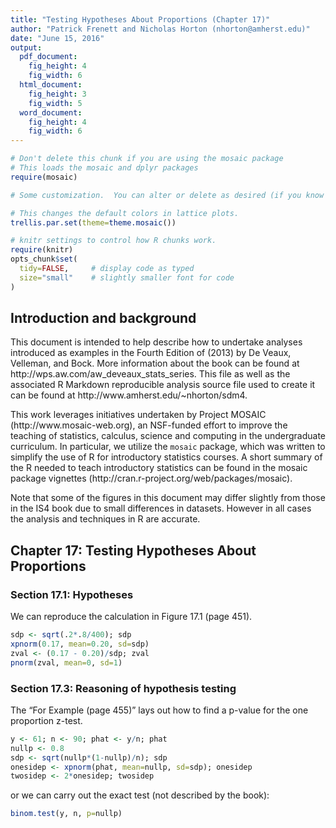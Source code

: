 ```yaml
---
title: "Testing Hypotheses About Proportions (Chapter 17)"
author: "Patrick Frenett and Nicholas Horton (nhorton@amherst.edu)"
date: "June 15, 2016"
output: 
  pdf_document:
    fig_height: 4
    fig_width: 6
  html_document:
    fig_height: 3
    fig_width: 5
  word_document:
    fig_height: 4
    fig_width: 6
---
```

  
  
  ```r
# Don't delete this chunk if you are using the mosaic package
# This loads the mosaic and dplyr packages
require(mosaic)
```

```r
# Some customization.  You can alter or delete as desired (if you know what you are doing).

# This changes the default colors in lattice plots.
trellis.par.set(theme=theme.mosaic())  

# knitr settings to control how R chunks work.
require(knitr)
opts_chunk$set(
  tidy=FALSE,     # display code as typed
  size="small"    # slightly smaller font for code
)
```

## Introduction and background 

This document is intended to help describe how to undertake analyses introduced 
as examples in the Fourth Edition of \emph{Intro Stats} (2013) by De Veaux, Velleman, and Bock.
More information about the book can be found at http://wps.aw.com/aw_deveaux_stats_series.  This
file as well as the associated R Markdown reproducible analysis source file used to create it can be found at http://www.amherst.edu/~nhorton/sdm4.

This work leverages initiatives undertaken by Project MOSAIC (http://www.mosaic-web.org), an NSF-funded effort to improve the teaching of statistics, calculus, science and computing in the undergraduate curriculum. In particular, we utilize the `mosaic` package, which was written to simplify the use of R for introductory statistics courses. A short summary of the R needed to teach introductory statistics can be found in the mosaic package vignettes (http://cran.r-project.org/web/packages/mosaic).

Note that some of the figures in this document may differ slightly from those in the IS4 book due to small differences in datasets. However in all cases the analysis and techniques in R are accurate.

## Chapter 17: Testing Hypotheses About Proportions

### Section 17.1: Hypotheses

We can reproduce the calculation in Figure 17.1 (page 451).

```r
sdp <- sqrt(.2*.8/400); sdp
xpnorm(0.17, mean=0.20, sd=sdp)
zval <- (0.17 - 0.20)/sdp; zval
pnorm(zval, mean=0, sd=1)
```

### Section 17.3: Reasoning of hypothesis testing

The "For Example (page 455)" lays out how to find a p-value for the one proportion z-test.

```r
y <- 61; n <- 90; phat <- y/n; phat
nullp <- 0.8
sdp <- sqrt(nullp*(1-nullp)/n); sdp
onesidep <- xpnorm(phat, mean=nullp, sd=sdp); onesidep
twosidep <- 2*onesidep; twosidep
```

or we can carry out the exact test (not described by the book):

```r
binom.test(y, n, p=nullp)
```
